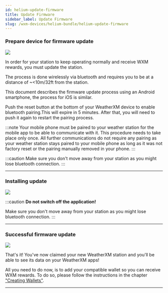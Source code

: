 ```yaml
---
id: helium-update-firmware
title: Update Firmware
sidebar_label: Update Firmware
slug: /wxm-devices/helium-bundle/helium-update-firmware
---
```



### Prepare device for firmware update 


<div class="explanation small-big">
  <img src={useBaseUrl("img/wxm-devices/helium-bundle/update-station.svg")} />
<span>

In order for your station to keep operating normally and receive WXM rewards, you must update the station.

The process is done wirelessly via bluetooth and requires you to be at a distance of ~<10m/32ft from the station.

This document describes the firmware update process using an Android smartphone, the process for iOS is similar.

Push the reset button at the bottom of your WeatherXM device to enable bluetooth pairing.This will expire in 5 minutes. After that, you will need to push it again to restart the pairing process.

:::note
Your mobile phone must be paired to your weather station for the mobile app to be able to communicate with it. This procedure needs to take place only once. All further communications do not require any pairing as your weather station stays paired to your mobile phone as long as it was not factory reset or the pairing manually removed in your phone.
:::

:::caution
Make sure you don't move away from your station as you might lose bluetooth connection.
:::
</span>
</div>

<hr/>

### Installing update 


<div class="explanation small-big">
  <img src={useBaseUrl("img/wxm-devices/helium-bundle/installing-update.svg")} />
  <span>



:::caution
**Do not switch off the application!**

Make sure you don't move away from your station as you might lose bluetooth connection.
:::
  </span>
</div>

<hr/>

### Successful firmware update  


<div class="explanation small-big">
  <img src={useBaseUrl("img/wxm-devices/helium-bundle/station-updated.svg")} />
  <span>

That's it! You've now claimed your new WeatherXM station and you'll be able to see its data on your WeatherXM apps!

All you need to do now, is to add your compatible wallet so you can receive WXM rewards. To do so, please follow the instructions in the chapter ["Creating Wallets"](/account/creating-wallet). 


  </span>
</div>

<hr/>